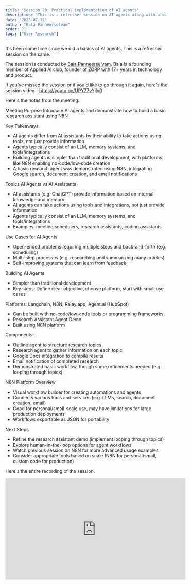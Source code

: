 ```yaml
---
title: "Session 20: Practical implementation of AI agents"
description: "This is a refresher session on AI agents along with a sample demo in n8n"
date: "2025-07-12"
author: "Bala Panneerselvam"
order: 21
tags: ["User Research"]
---
```


It's been some time since we did a basics of AI agents. This is a refresher session on the same.

The session is conducted by [Bala Panneerselvam](https://www.linkedin.com/in/balakumaranpanneerselvam/). Bala is a founding member of Applied AI club, founder of ZORP with 17+ years in technology and product.

If you've missed the session or if you'd like to go through it again, here's the session video - https://youtu.be/UPY77vYjlv0

Here's the notes from the meeting: 

Meeting Purpose
Introduce AI agents and demonstrate how to build a basic research assistant using N8N

Key Takeaways
- AI agents differ from AI assistants by their ability to take actions using tools, not just provide information
- Agents typically consist of an LLM, memory systems, and tools/integrations
- Building agents is simpler than traditional development, with platforms like N8N enabling no-code/low-code creation
- A basic research agent was demonstrated using N8N, integrating Google search, document creation, and email notifications

Topics
AI Agents vs AI Assistants
- AI assistants (e.g. ChatGPT) provide information based on internal knowledge and memory
- AI agents can take actions using tools and integrations, not just provide information
- Agents typically consist of an LLM, memory systems, and tools/integrations
- Examples: meeting schedulers, research assistants, coding assistants

Use Cases for AI Agents
- Open-ended problems requiring multiple steps and back-and-forth (e.g. scheduling)
- Multi-step processes (e.g. researching and summarizing many articles)
- Self-improving systems that can learn from feedback

Building AI Agents
- Simpler than traditional development
- Key steps: Define clear objective, choose platform, start with small use cases

Platforms: Langchain, N8N, Relay.app, Agent.ai (HubSpot)
- Can be built with no-code/low-code tools or programming frameworks
- Research Assistant Agent Demo
- Built using N8N platform

Components:
- Outline agent to structure research topics
- Research agent to gather information on each topic
- Google Docs integration to compile results
- Email notification of completed research
- Demonstrated basic workflow, though some refinements needed (e.g. looping through topics)

N8N Platform Overview
- Visual workflow builder for creating automations and agents
- Connects various tools and services (e.g. LLMs, search, document creation, email)
- Good for personal/small-scale use, may have limitations for large production deployments
- Workflows exportable as JSON for portability

Next Steps
- Refine the research assistant demo (implement looping through topics)
- Explore human-in-the-loop options for agent workflows
- Watch previous session on N8N for more advanced usage examples
- Consider appropriate tools based on scale (N8N for personal/small, custom code for production)

Here's the entire recording of the session.

<div style={{ display: 'flex', justifyContent: 'center', margin: '2rem 0' }}>
  <iframe 
    width="560" 
    height="315" 
    src="https://www.youtube.com/embed/UPY77vYjlv0" 
    title="Applied AI Session 21: Practical implementation of AI agents" 
    frameBorder="0" 
    allow="accelerometer; autoplay; clipboard-write; encrypted-media; gyroscope; picture-in-picture" 
    allowFullScreen
  ></iframe>
</div>
